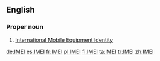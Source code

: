 ==English==
{{wikipedia|lang=en}}

===Proper noun===
{{en-proper noun}}

# [[w:International Mobile Equipment Identity|International Mobile Equipment Identity]]

[[de:IMEI]]
[[es:IMEI]]
[[fr:IMEI]]
[[pl:IMEI]]
[[fi:IMEI]]
[[ta:IMEI]]
[[tr:IMEI]]
[[zh:IMEI]]